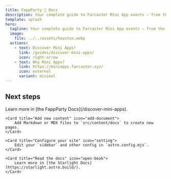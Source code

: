 ```yaml
---
title: FappParty 🎉 Docs
description: Your complete guide to Farcaster Mini App events — from the Fan Clubs to the Spotlight Circle.
template: splash
hero:
  tagline: Your complete guide to Farcaster Mini App events — from the Fan Clubs to the Spotlight Circle.
  image:
    file: ../../assets/houston.webp
  actions:
    - text: Discover Mini Apps!
      link: /guides/discover-mini-apps/
      icon: right-arrow
    - text: Why Mini Apps?
      link: https://miniapps.farcaster.xyz/
      icon: external
      variant: minimal
---
```



## Next steps

<CardGrid stagger>
	<Card title="Discover New Mini Apps" icon="pencil">
		Learn more in [the FappParty Docs](/discover-mini-apps).
	</Card>

	<Card title="Add new content" icon="add-document">
		Add Markdown or MDX files to `src/content/docs` to create new pages.
	</Card>

	<Card title="Configure your site" icon="setting">
		Edit your `sidebar` and other config in `astro.config.mjs`.
	</Card>

	<Card title="Read the docs" icon="open-book">
		Learn more in [the Starlight Docs](https://starlight.astro.build/).
	</Card>
</CardGrid>
